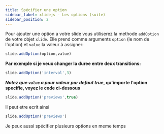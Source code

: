 ```yaml
---
title: Spécifier une option
sidebar_label: xlidejs - Les options (suite)
sidebar_position: 2
---
```


Pour ajouter une option a votre slide vous utiliserez la methode `addOption` de votre objet `xlide`. 
Elle prend comme arguments `option` (le nom de l'option) et `value` la valeur à assigner: 
```js
slide.addOption(option,value)
```

**Par exemple si je veux changer la duree entre deux transitions:**
```js 
slide.addOption('interval',3)
```
***Notez que `value` a pour valeur par defaut true*, qu'importe l'option specifie, voyez le code ci-dessous**
```js
slide.addOption('previews',true)
```
Il peut etre ecrit ainsi
```js
slide.addOption('previews')
```
          
Je peux aussi spécifier plusieurs options en meme temps